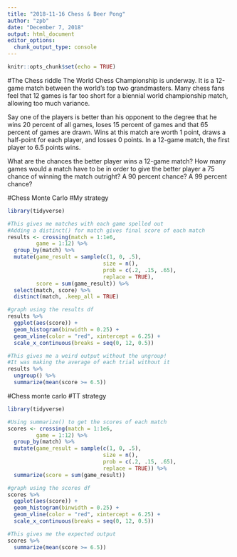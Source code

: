 ```yaml
---
title: "2018-11-16 Chess & Beer Pong"
author: "zpb"
date: "December 7, 2018"
output: html_document
editor_options: 
  chunk_output_type: console
---
```


```r
knitr::opts_chunk$set(echo = TRUE)
```

#The Chess riddle
The World Chess Championship is underway. It is a 12-game match between the world’s top two grandmasters. Many chess fans feel that 12 games is far too short for a biennial world championship match, allowing too much variance.

Say one of the players is better than his opponent to the degree that he wins 20 percent of all games, loses 15 percent of games and that 65 percent of games are drawn. Wins at this match are worth 1 point, draws a half-point for each player, and losses 0 points. In a 12-game match, the first player to 6.5 points wins.

What are the chances the better player wins a 12-game match? How many games would a match have to be in order to give the better player a 75 chance of winning the match outright? A 90 percent chance? A 99 percent chance?

#Chess Monte Carlo
#My strategy
```r
library(tidyverse)

#This gives me matches with each game spelled out
#Adding a distinct() for match gives final score of each match
results <- crossing(match = 1:1e6,
         game = 1:12) %>%
  group_by(match) %>%
  mutate(game_result = sample(c(1, 0, .5),
                              size = n(),
                              prob = c(.2, .15, .65),
                              replace = TRUE),
         score = sum(game_result)) %>%
  select(match, score) %>%
  distinct(match, .keep_all = TRUE)

#graph using the results df
results %>%
  ggplot(aes(score)) +
  geom_histogram(binwidth = 0.25) +
  geom_vline(color = "red", xintercept = 6.25) +
  scale_x_continuous(breaks = seq(0, 12, 0.5))

#This gives me a weird output without the ungroup!
#It was making the average of each trial without it
results %>%
  ungroup() %>%
  summarize(mean(score >= 6.5))
```

#Chess monte carlo
#TT strategy
```r
library(tidyverse)

#Using summarize() to get the scores of each match
scores <- crossing(match = 1:1e6,
         game = 1:12) %>%
  group_by(match) %>%
  mutate(game_result = sample(c(1, 0, .5),
                              size = n(),
                              prob = c(.2, .15, .65),
                              replace = TRUE)) %>%
  summarize(score = sum(game_result))

#graph using the scores df
scores %>%
  ggplot(aes(score)) +
  geom_histogram(binwidth = 0.25) +
  geom_vline(color = "red", xintercept = 6.25) +
  scale_x_continuous(breaks = seq(0, 12, 0.5))

#This gives me the expected output
scores %>%
  summarize(mean(score >= 6.5))
```

